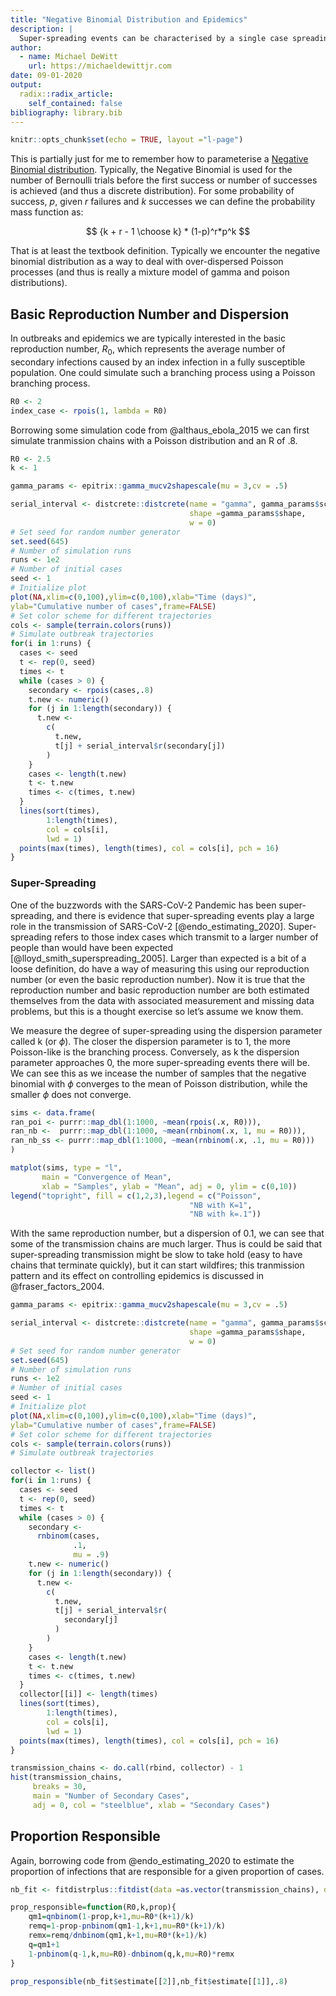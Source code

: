 ```yaml
---
title: "Negative Binomial Distribution and Epidemics"
description: |
  Super-spreading events can be characterised by a single case spreading to a larger than expected number of people. This phenomenon can be well-represented by a negative binomial distribution versus a standard Poisson distribution. In this post I review the overdispersion factor and how it can be parameterised in a model.
author:
  - name: Michael DeWitt
    url: https://michaeldewittjr.com
date: 09-01-2020
output:
  radix::radix_article:
    self_contained: false
bibliography: library.bib
---
```


```r
knitr::opts_chunk$set(echo = TRUE, layout ="l-page")
```

This is partially just for me to remember how to parameterise a [Negative Binomial distribution](https://en.wikipedia.org/wiki/Negative_binomial_distribution).
Typically, the Negative Binomial is used for the number of Bernoulli trials before the first success or number of successes is achieved (and thus a discrete distribution).
For some probability of success, $p$, given $r$ failures and $k$ successes we can define the probability mass function as:

$$
{k + r - 1 \choose k} * (1-p)^r*p^k
$$

That is at least the textbook definition.
Typically we encounter the negative binomial distribution as a way to deal with over-dispersed Poisson processes (and thus is really a mixture model of gamma and poison distributions).

## Basic Reproduction Number and Dispersion

In outbreaks and epidemics we are typically interested in the basic reproduction number, $R_0$, which represents the average number of secondary infections caused by an index infection in a fully susceptible population.
One could simulate such a branching process using a Poisson branching process.

```r
R0 <- 2
index_case <- rpois(1, lambda = R0)

```

Borrowing some simulation code from @althaus_ebola_2015 we can first simulate tranmission chains with a Poisson distribution and an R of .8.

```r
R0 <- 2.5
k <- 1

gamma_params <- epitrix::gamma_mucv2shapescale(mu = 3,cv = .5)

serial_interval <- distcrete::distcrete(name = "gamma", gamma_params$scale,
                                        shape =gamma_params$shape,
                                        w = 0)
# Set seed for random number generator
set.seed(645)
# Number of simulation runs
runs <- 1e2
# Number of initial cases
seed <- 1
# Initialize plot
plot(NA,xlim=c(0,100),ylim=c(0,100),xlab="Time (days)",
ylab="Cumulative number of cases",frame=FALSE)
# Set color scheme for different trajectories
cols <- sample(terrain.colors(runs))
# Simulate outbreak trajectories
for(i in 1:runs) {
  cases <- seed
  t <- rep(0, seed)
  times <- t
  while (cases > 0) {
    secondary <- rpois(cases,.8)
    t.new <- numeric()
    for (j in 1:length(secondary)) {
      t.new <-
        c(
          t.new,
          t[j] + serial_interval$r(secondary[j])
        )
    }
    cases <- length(t.new)
    t <- t.new
    times <- c(times, t.new)
  }
  lines(sort(times),
        1:length(times),
        col = cols[i],
        lwd = 1)
  points(max(times), length(times), col = cols[i], pch = 16)
}

```

### Super-Spreading

One of the buzzwords with the SARS-CoV-2 Pandemic has been super-spreading, and there is evidence that super-spreading events play a large role in the transmission of SARS-CoV-2 [@endo_estimating_2020].
Super-spreading refers to those index cases which transmit to a larger number of people than would have been expected [@lloyd_smith_superspreading_2005].
Larger than expected is a bit of a loose definition, do have a way of measuring this using our reproduction number (or even the basic reproduction number).
Now it is true that the reproduction number and basic reproduction number are both estimated themselves from the data with associated measurement and missing data problems, but this is a thought exercise so let's assume we know them.

We measure the degree of super-spreading using the dispersion parameter called k (or $\phi$).
The closer the dispersion parameter is to 1, the more Poisson-like is the branching process.
Conversely, as k the dispersion parameter approaches 0, the more super-spreading events there will be. We can see this as we incease the number of samples that the negative binomial with $\phi$ converges to the mean of Poisson distribution, while the smaller $\phi$ does not converge.

```r
sims <- data.frame(
ran_poi <- purrr::map_dbl(1:1000, ~mean(rpois(.x, R0))),
ran_nb <-  purrr::map_dbl(1:1000, ~mean(rnbinom(.x, 1, mu = R0))),
ran_nb_ss <- purrr::map_dbl(1:1000, ~mean(rnbinom(.x, .1, mu = R0)))
)

matplot(sims, type = "l",
       main = "Convergence of Mean",
       xlab = "Samples", ylab = "Mean", adj = 0, ylim = c(0,10))
legend("topright", fill = c(1,2,3),legend = c("Poisson", 
                                        "NB with K=1", 
                                        "NB with k=.1"))
```

With the same reproduction number, but a dispersion of 0.1, we can see that some of the transmission chains are much larger.
Thus is could be said that super-spreading transmission might be slow to take hold (easy to have chains that terminate quickly), but it can start wildfires; this tranmission pattern and its effect on controlling epidemics is discussed in @fraser_factors_2004.

```r

gamma_params <- epitrix::gamma_mucv2shapescale(mu = 3,cv = .5)

serial_interval <- distcrete::distcrete(name = "gamma", gamma_params$scale,
                                        shape =gamma_params$shape,
                                        w = 0)
# Set seed for random number generator
set.seed(645)
# Number of simulation runs
runs <- 1e2
# Number of initial cases
seed <- 1
# Initialize plot
plot(NA,xlim=c(0,100),ylim=c(0,100),xlab="Time (days)",
ylab="Cumulative number of cases",frame=FALSE)
# Set color scheme for different trajectories
cols <- sample(terrain.colors(runs))
# Simulate outbreak trajectories

collector <- list()
for(i in 1:runs) {
  cases <- seed
  t <- rep(0, seed)
  times <- t
  while (cases > 0) {
    secondary <-
      rnbinom(cases,
              .1,
              mu = .9)
    t.new <- numeric()
    for (j in 1:length(secondary)) {
      t.new <-
        c(
          t.new,
          t[j] + serial_interval$r(
            secondary[j]
          )
        )
    }
    cases <- length(t.new)
    t <- t.new
    times <- c(times, t.new)
  }
  collector[[i]] <- length(times) 
  lines(sort(times),
        1:length(times),
        col = cols[i],
        lwd = 1)
  points(max(times), length(times), col = cols[i], pch = 16)
}
```


```r
transmission_chains <- do.call(rbind, collector) - 1
hist(transmission_chains, 
     breaks = 30, 
     main = "Number of Secondary Cases", 
     adj = 0, col = "steelblue", xlab = "Secondary Cases")
```

## Proportion Responsible

Again, borrowing code from @endo_estimating_2020 to estimate the proportion of infections that are responsible for a given proportion of cases.

```r
nb_fit <- fitdistrplus::fitdist(data =as.vector(transmission_chains), distr = "nbinom" )
```

```r
prop_responsible=function(R0,k,prop){
    qm1=qnbinom(1-prop,k+1,mu=R0*(k+1)/k)
    remq=1-prop-pnbinom(qm1-1,k+1,mu=R0*(k+1)/k)
    remx=remq/dnbinom(qm1,k+1,mu=R0*(k+1)/k)
    q=qm1+1
    1-pnbinom(q-1,k,mu=R0)-dnbinom(q,k,mu=R0)*remx
}

prop_responsible(nb_fit$estimate[[2]],nb_fit$estimate[[1]],.8)
```


